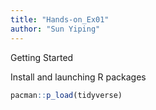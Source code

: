 ```yaml
---
title: "Hands-on_Ex01"
author: "Sun Yiping"
---
```


Getting Started

Install and launching R packages

```r
pacman::p_load(tidyverse)
```
